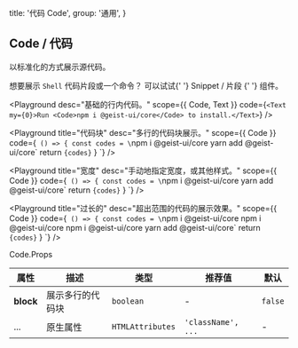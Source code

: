 
  title: '代码 Code',
  group: '通用',
}

## Code / 代码

以标准化的方式展示源代码。

<Note label="提示">
  想要展示 <Code>Shell</Code> 代码片段或一个命令？ 可以试试{' '}
  <NextLink href="/zh-cn/components/snippet">
    <Link color>Snippet / 片段</Link>
  </NextLink>{' '}
  组件。
</Note>

<Playground
  desc="基础的行内代码。"
  scope={{ Code, Text }}
  code={`
<Text my={0}>Run <Code>npm i @geist-ui/core</Code> to install.</Text>
`}
/>

<Playground
  title="代码块"
  desc="多行的代码块展示。"
  scope={{ Code }}
  code={`
() => {
  const codes = \`npm i @geist-ui/core
yarn add @geist-ui/core\`
  return <Code block my={0}>{codes}</Code>
}
`}
/>

<Playground
  title="宽度"
  desc="手动地指定宽度，或其他样式。"
  scope={{ Code }}
  code={`
() => {
  const codes = \`npm i @geist-ui/core
yarn add @geist-ui/core\`
  return <Code block width="50%" my={0}>{codes}</Code>
}
`}
/>

<Playground
  title="过长的"
  desc="超出范围的代码的展示效果。"
  scope={{ Code }}
  code={`
() => {
  const codes = \`npm i @geist-ui/core npm i @geist-ui/core npm i @geist-ui/core
yarn add @geist-ui/core\`
  return <Code block width="50%" my={0}>{codes}</Code>
}
`}
/>

<Attributes edit="/pages/zh-cn/components/code.mdx">
<Attributes.Title>Code.Props</Attributes.Title>

| 属性      | 描述             | 类型             | 推荐值             | 默认    |
| --------- | ---------------- | ---------------- | ------------------ | ------- |
| **block** | 展示多行的代码块 | `boolean`        | -                  | `false` |
| ...       | 原生属性         | `HTMLAttributes` | `'className', ...` | -       |

</Attributes>

